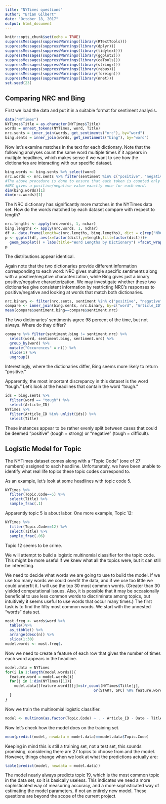 ```yaml
---
title: "NYTimes questions"
author: "Brian Gilbert"
date: "October 18, 2017"
output: html_document
---
```


```r
knitr::opts_chunk$set(echo = TRUE)
suppressMessages(suppressWarnings(library(RTextTools)))
suppressMessages(suppressWarnings(library(dplyr)))
suppressMessages(suppressWarnings(library(tidytext)))
suppressMessages(suppressWarnings(library(ggplot2)))
suppressMessages(suppressWarnings(library(caTools)))
suppressMessages(suppressWarnings(library(stringr)))
suppressMessages(suppressWarnings(library(rebus)))
suppressMessages(suppressWarnings(library(foreign)))
suppressMessages(suppressWarnings(library(nnet)))
set.seed(23)
```

## Comparing NRC and Bing

First we load the data and put it in a suitable format for sentiment analysis.

```r
data("NYTimes")
NYTimes$Title = as.character(NYTimes$Title)
words = unnest_tokens(NYTimes, word, Title)
nrc.sents = inner_join(words, get_sentiments("nrc"), by="word")
bing.sents = inner_join(words, get_sentiments("bing"), by="word")
```

Now let's examine matches in the text for each dictionary. Note that the following analyses count the same word multiple times if it appears in multiple headlines, which makes sense if we want to see how the dictionaries are interacting with our specific dataset.

```r
bing.words <- bing.sents %>% select(word)
nrc.words <- nrc.sents %>% filter(sentiment %in% c("positive", "negative")) %>% select(word)
#The above procedure is done to ensure that each token is counted only once. As described below, 
#NRC gives a positive/negative value exactly once for each word.
dim(bing.words)[1]
dim(nrc.words)[1]
```

The NRC dictionary has significantly more matches in the NYTimes data set. How do the words matched by each dataset compare with respect to length?

```r
nrc.lengths <- apply(nrc.words, 1, nchar)
bing.lengths <- apply(nrc.words, 1, nchar)
df <- data.frame(length=c(nrc.lengths, bing.lengths), dict = c(rep("NRC", length(nrc.words)), rep("Bing", length(bing.words))))
p <- ggplot(df, aes(x=factor(dict),y=length,fill=factor(dict)))+
  geom_boxplot() + labs(title="Word Lengths by Dictionary") +facet_wrap(~dict)
p
```

The distributions appear identical.

Again note that the two dictionaries provide different information corresponding to each word: NRC gives multiple specific sentiments along with a positive/negative characterization, while Bing gives just a binary positive/negative characterization. We may investigate whether these two dictionaries give consistent information by restricting NRC's responses to positive/negative and looking at words that match both dictionaries.

```r
nrc.binary <- filter(nrc.sents, sentiment %in% c("positive", "negative"))
compare <- inner_join(bing.sents, nrc.binary, by=c("word", "Article_ID"), suffix = c(".bing", ".nrc"))
mean(compare$sentiment.bing==compare$sentiment.nrc)
```

The two dictionaries' sentiments agree 98 percent of the time, but not always. Where do they differ?

```r
compare %>% filter(sentiment.bing != sentiment.nrc) %>% 
  select(word, sentiment.bing, sentiment.nrc) %>% 
  group_by(word) %>%
  mutate("Occurences" = n()) %>%
  slice(1) %>%
  ungroup()
```

Interestingly, where the dictionaries differ, Bing seems more likely to return "positive."

Apparently, the most important discrepancy in this dataset is the word "tough." Let's look at the headlines that contain the word "tough."

```r
ids = bing.sents %>% 
  filter(word == "tough") %>%
  select(Article_ID) 
NYTimes %>%
  filter(Article_ID %in% unlist(ids)) %>%
  select(Title)
```

These instances appear to be rather evenly split between cases that could be deemed "positive" (tough = strong) or "negative" (tough = difficult).

## Logistic Model for Topic

The NYTimes dataset comes along with a "Topic Code" (one of 27 numbers) assigned to each headline. Unfortunately, we have been unable to identify what real life topics these topic codes correspond to.

As an example, let's look at some headlines with topic code 5.

```r
NYTimes %>% 
  filter(Topic.Code==5) %>%
  select(Title) %>%
  sample_frac(.1)
```

Apparently topic 5 is about labor. One more example, Topic 12:

```r
NYTimes %>% 
  filter(Topic.Code==12) %>%
  select(Title) %>%
  sample_frac(.06)
```

Topic 12 seems to be crime.

We will attempt to build a logistic multinomial classifier for the topic code. This might be more useful if we knew what all the topics were, but it can still be interesting.

We need to decide what words we are going to use to build the model. If we use too many words we could overfit the data, and if we use too little we could underfit it. I will use the top 30 most common words. (Greater than 30 yielded computational issues. Also, it is possible that it may be occasionally beneficial to use less common words to discriminate among topics, but intuitively it seems useful to use words that occur many times.) The first task is to find the fifty most common words. We start with the unnested "words" data set.

```r
most.freq <- words$word %>%
  table()%>%
  as_tibble() %>%
  arrange(desc(n)) %>%
  slice(1:30)
model.words <- most.freq$.
```

Now we need to create a feature of each row that gives the number of times each word appears in the headline.

```r
model.data = NYTimes
for(i in 1:length(model.words)){
  feature.word = model.words[i]
  for(j in 1:dim(NYTimes)[1]){
    model.data[[feature.word]][j]=str_count(NYTimes$Title[j], 
                                        or(START, SPC) %R% feature.word %R% or(END, SPC))
  }
}
```

Now we train the multinomial logistic classifier.

```r
model <- multinom(as.factor(Topic.Code) ~ . - Article_ID - Date - Title - Subject, data = model.data)
```

Now let's check how the model does on the training set. 

```r
mean(predict(model, newdata = model.data)==model.data$Topic.Code)
```

Keeping in mind this is still a training set, not a test set, this sounds promising, considering there are 27 topics to choose from and the model. However, things change when we look at what the predictions actually are:

```r
table(predict(model, newdata = model.data))
```

The model nearly always predicts topic 19, which is the most common topic in the data set, so it is basically useless. This indicates we need a more sophisticated way of measuring accuracy, and a more sophisticated way of estimating the model parameters, if not an entirely new model. These questions are beyond the scope of the current project.